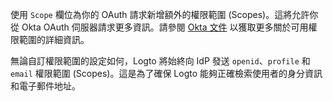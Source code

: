 使用 `Scope` 欄位為你的 OAuth 請求新增額外的權限範圍 (Scopes)。這將允許你從 Okta OAuth 伺服器請求更多資訊。請參閱 [Okta 文件](https://developer.okta.com/docs/reference/api/oidc/#scopes) 以獲取更多關於可用權限範圍的詳細資訊。

無論自訂權限範圍的設定如何，Logto 將始終向 IdP 發送 `openid`、`profile` 和 `email` 權限範圍 (Scopes)。這是為了確保 Logto 能夠正確檢索使用者的身分資訊和電子郵件地址。
